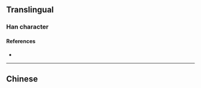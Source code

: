 {{also|儼}}
{{character info/new}}
==Translingual==

===Han character===
{{Han char|rn=9|rad=人|as=07|sn=9|four=21201|canj=OMTM|ids=⿰亻严}}

====References====
* {{Han ref|kx=0106.041|hdz=10156.160|uh=4FE8|ud=20456}}

----

==Chinese==
{{zh-see|儼}}